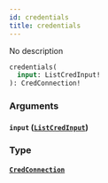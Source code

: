 ```yaml
---
id: credentials
title: credentials
---
```



No description

```graphql
credentials(
  input: ListCredInput!
): CredConnection!
```


### Arguments

#### `input` ([`ListCredInput`](../../references/inputs/list-cred-input))




### Type

#### [`CredConnection`](../../references/objects/cred-connection) 






